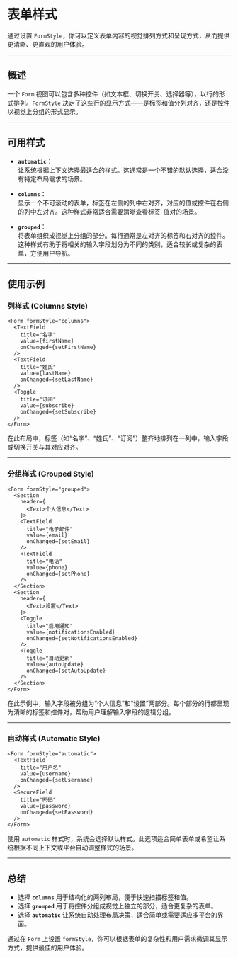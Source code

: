 # 表单样式 

通过设置 `FormStyle`，你可以定义表单内容的视觉排列方式和呈现方式，从而提供更清晰、更直观的用户体验。

---

## 概述

一个 `Form` 视图可以包含多种控件（如文本框、切换开关、选择器等），以行的形式排列。`FormStyle` 决定了这些行的显示方式——是标签和值分列对齐，还是控件以视觉上分组的形式显示。

---

## 可用样式

- **`automatic`**：  
  让系统根据上下文选择最适合的样式。这通常是一个不错的默认选择，适合没有特定布局需求的场景。

- **`columns`**：  
  显示一个不可滚动的表单，标签在左侧的列中右对齐，对应的值或控件在右侧的列中左对齐。这种样式非常适合需要清晰查看标签-值对的场景。

- **`grouped`**：  
  将表单组织成视觉上分组的部分。每行通常是左对齐的标签和右对齐的控件。这种样式有助于将相关的输入字段划分为不同的类别，适合较长或复杂的表单，方便用户导航。

---

## 使用示例

### **列样式 (Columns Style)**

```tsx
<Form formStyle="columns">
  <TextField
    title="名字"
    value={firstName} 
    onChanged={setFirstName}
  />
  <TextField 
    title="姓氏" 
    value={lastName} 
    onChanged={setLastName} 
  />
  <Toggle 
    title="订阅" 
    value={subscribe} 
    onChanged={setSubscribe} 
  />
</Form>
```

在此布局中，标签（如“名字”、“姓氏”、“订阅”）整齐地排列在一列中，输入字段或切换开关与其对应对齐。

---

### **分组样式 (Grouped Style)**

```tsx
<Form formStyle="grouped">
  <Section 
    header={
      <Text>个人信息</Text>
    }>
    <TextField 
      title="电子邮件" 
      value={email} 
      onChanged={setEmail} 
    />
    <TextField 
      title="电话" 
      value={phone} 
      onChanged={setPhone} 
    />
  </Section>
  <Section 
    header={
      <Text>设置</Text>
    }>
    <Toggle 
      title="启用通知" 
      value={notificationsEnabled} 
      onChanged={setNotificationsEnabled} 
    />
    <Toggle 
      title="自动更新" 
      value={autoUpdate} 
      onChanged={setAutoUpdate} 
    />
  </Section>
</Form>
```

在此示例中，输入字段被分组为“个人信息”和“设置”两部分。每个部分的行都呈现为清晰的标签和控件对，帮助用户理解输入字段的逻辑分组。

---

### **自动样式 (Automatic Style)**

```tsx
<Form formStyle="automatic">
  <TextField 
    title="用户名" 
    value={username} 
    onChanged={setUsername} 
  />
  <SecureField 
    title="密码" 
    value={password} 
    onChanged={setPassword} 
  />
</Form>
```

使用 `automatic` 样式时，系统会选择默认样式。此选项适合简单表单或希望让系统根据不同上下文或平台自动调整样式的场景。

---

## 总结

- 选择 **`columns`** 用于结构化的两列布局，便于快速扫描标签和值。
- 选择 **`grouped`** 用于将控件分组成视觉上独立的部分，适合更复杂的表单。
- 选择 **`automatic`** 让系统自动处理布局决策，适合简单或需要适应多平台的界面。

通过在 `Form` 上设置 `formStyle`，你可以根据表单的复杂性和用户需求微调其显示方式，提供最佳的用户体验。